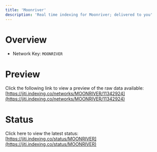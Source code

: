 ```yaml
---
title: 'Moonriver'
description: 'Real time indexing for Moonriver; delivered to you'
---
```


# Overview
- Network Key: `MOONRIVER`

# Preview
Click the following link to view a preview of the raw data available: [https://jiti.indexing.co/networks/MOONRIVER/11342924](https://jiti.indexing.co/networks/MOONRIVER/11342924)

# Status
Click here to view the latest status: [https://jiti.indexing.co/status/MOONRIVER](https://jiti.indexing.co/status/MOONRIVER)
